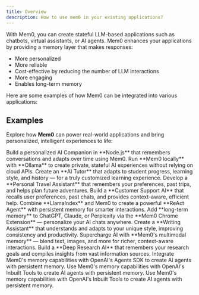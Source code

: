 ```yaml
---
title: Overview
description: How to use mem0 in your existing applications?
---
```



With Mem0, you can create stateful LLM-based applications such as chatbots, virtual assistants, or AI agents. Mem0 enhances your applications by providing a memory layer that makes responses:

- More personalized
- More reliable
- Cost-effective by reducing the number of LLM interactions
- More engaging
- Enables long-term memory

Here are some examples of how Mem0 can be integrated into various applications:

## Examples

Explore how **Mem0** can power real-world applications and bring personalized, intelligent experiences to life:

<CardGroup cols={2}>  
  <Card title="AI Companion in Node.js" icon="node" href="/examples/ai_companion_js">  
    Build a personalized AI Companion in **Node.js** that remembers conversations and adapts over time using Mem0.  
  </Card>  

  <Card title="Mem0 with Ollama" icon="server" href="/examples/mem0-with-ollama">  
    Run **Mem0 locally** with **Ollama** to create private, stateful AI experiences without relying on cloud APIs.  
  </Card>  

  <Card title="Personal AI Tutor" icon="graduation-cap" href="/examples/personal-ai-tutor">  
    Create an **AI Tutor** that adapts to student progress, learning style, and history — for a truly customized learning experience.  
  </Card>  

  <Card title="Personal Travel Assistant" icon="plane" href="/examples/personal-travel-assistant">  
    Develop a **Personal Travel Assistant** that remembers your preferences, past trips, and helps plan future adventures.  
  </Card>  

  <Card title="Customer Support Agent" icon="headset" href="/examples/customer-support-agent">  
    Build a **Customer Support AI** that recalls user preferences, past chats, and provides context-aware, efficient help.  
  </Card>  

  <Card title="LlamaIndex + Mem0" icon="book-open" href="/examples/llama-index-mem0">  
    Combine **LlamaIndex** and Mem0 to create a powerful **ReAct Agent** with persistent memory for smarter interactions.  
  </Card>  

  <Card title="Chrome Extension" icon="puzzle-piece" href="/examples/chrome-extension">  
    Add **long-term memory** to ChatGPT, Claude, or Perplexity via the **Mem0 Chrome Extension** — personalize your AI chats anywhere.  
  </Card>  

  <Card title="Document Writing Assistant" icon="pen" href="/examples/document-writing">  
    Create a **Writing Assistant** that understands and adapts to your unique style, improving consistency and productivity.  
  </Card>  

  <Card title="Multimodal AI Demo" icon="image" href="/examples/multimodal-demo">  
    Supercharge AI with **Mem0's multimodal memory** — blend text, images, and more for richer, context-aware interactions.  
  </Card>  

  <Card title="Personalized Research Agent" icon="robot" href="/examples/personalized-deep-research">  
    Build a **Deep Research AI** that remembers your research goals and compiles insights from vast information sources.  
  </Card>  

  <Card title="Mem0 as an Agentic Tool" icon="robot" href="/examples/mem0-agentic-tool">  
    Integrate Mem0's memory capabilities with OpenAI's Agents SDK to create AI agents with persistent memory.  
  </Card>  

  <Card title="OpenAI Inbuilt Tools" icon="robot" href="/examples/openai-inbuilt-tools">  
    Use Mem0's memory capabilities with OpenAI's Inbuilt Tools to create AI agents with persistent memory.  
  </Card>  

  <Card title="Mem0 OpenAI Voice Demo" icon="robot" href="/examples/mem0-openai-voice-demo">  
    Use Mem0's memory capabilities with OpenAI's Inbuilt Tools to create AI agents with persistent memory.  
  </Card> 
</CardGroup>
